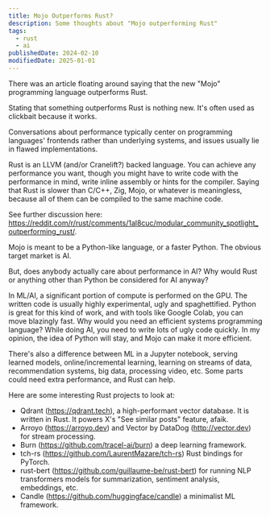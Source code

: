 ```yaml
---
title: Mojo Outperforms Rust?
description: Some thoughts about "Mojo outperforming Rust"
tags:
  - rust
  - ai
publishedDate: 2024-02-10
modifiedDate: 2025-01-01
---
```


There was an article floating around saying that the new "Mojo" programming language outperforms Rust.

Stating that something outperforms Rust is nothing new.
It's often used as clickbait because it works.

Conversations about performance typically center on programming languages' frontends rather than underlying systems, and issues usually lie in flawed implementations.

Rust is an LLVM (and/or Cranelift?) backed language.
You can achieve any performance you want, though you might have to write code with the performance in mind, write inline assembly or hints for the compiler.
Saying that Rust is slower than C/C++, Zig, Mojo, or whatever is meaningless, because all of them can be compiled to the same machine code.

See further discussion here: https://reddit.com/r/rust/comments/1al8cuc/modular_community_spotlight_outperforming_rust/.

Mojo is meant to be a Python-like language, or a faster Python.
The obvious target market is AI.

But, does anybody actually care about performance in AI? Why would Rust or anything other than Python be considered for AI anyway?

In ML/AI, a significant portion of compute is performed on the GPU.
The written code is usually highly experimental, ugly and spaghettified.
Python is great for this kind of work, and with tools like Google Colab, you can move blazingly fast.
Why would you need an efficient systems programming language?
While doing AI, you need to write lots of ugly code quickly.
In my opinion, the idea of Python will stay, and Mojo can make it more efficient.

There's also a difference between ML in a Jupyter notebook, serving learned models, online/incremental learning, learning on streams of data, recommendation systems, big data, processing video, etc.
Some parts could need extra performance, and Rust can help.

Here are some interesting Rust projects to look at:
- Qdrant (https://qdrant.tech), a high-performant vector database. It is written in Rust. It powers X's "See similar posts" feature, afaik.
- Arroyo (https://arroyo.dev) and Vector by DataDog (http://vector.dev) for stream processing.
- Burn (https://github.com/tracel-ai/burn) a deep learning framework.
- tch-rs (https://github.com/LaurentMazare/tch-rs) Rust bindings for PyTorch.
- rust-bert (https://github.com/guillaume-be/rust-bert) for running NLP transformers models for summarization, sentiment analysis, embeddings, etc.
- Candle (https://github.com/huggingface/candle) a minimalist ML framework.
